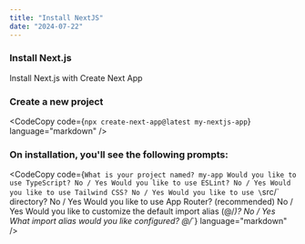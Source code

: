 --- 
title: "Install NextJS"
date: "2024-07-22"
---


### Install Next.js

Install Next.js with Create Next App

### Create a new project

<CodeCopy
  code={`npx create-next-app@latest my-nextjs-app`}
  language="markdown"
/>

### On installation, you'll see the following prompts:

<CodeCopy
  code={`What is your project named? my-app
Would you like to use TypeScript? No / Yes
Would you like to use ESLint? No / Yes
Would you like to use Tailwind CSS? No / Yes
Would you like to use \`src/\` directory? No / Yes
Would you like to use App Router? (recommended) No / Yes
Would you like to customize the default import alias (@/*)? No / Yes
What import alias would you like configured? @/*`}
  language="markdown"
/>
